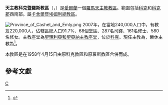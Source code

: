 {{Infobox Roman Catholic diocese
|name = 科克暨羅斯
|jurisdiction = 教區
|latin = Dioecesis Corcagiensis et Rossensis
|image = CorkRCCathedral.JPG
|caption = 聖瑪利亞和聖亞納主教座堂（科克）
|location = [[愛爾蘭|愛爾蘭]]
|territory = [[科克|科克]]和[[科克郡|科克郡]]西南部
|population = 220,000
|rite = 拉丁禮
|patron = [[聖芬巴|聖芬巴]]（科克）、[[聖法查南|聖法查南]]（羅斯）
|province = [[天主教卡舍爾暨埃姆利總教區|卡舍爾暨埃姆利]]
|established = 1958年
|cathedral = [[聖瑪利亞和聖亞納主教座堂|聖瑪利亞和聖亞納主教座堂]]
|co-cathedral = [[聖博德主教座堂_(斯基伯林)|聖博德主教座堂]]
|leadership = 主教
|website = http://www.corkandross.org/
|pope = {{incumbent pope}}
|ordinary = {{link-en|芬貝·加溫|Fintan Gavin}}
|coadjutor bishop =
|auxiliary =
|emeritus = {{link-en|若望·巴克利 (主教)|John Buckley (bishop)|若望·巴克利}}
}}
'''天主教科克暨羅斯教區'''（{{lang-la|Dioecesis Corcagiensis et Rossensis}}，{{lang-ga|Deoise Chorcaí agus an Rois}}）是[[愛爾蘭|愛爾蘭]]一個[[羅馬天主教|羅馬天主教]][[教區|教區]]。範圍包括[[科克|科克]]和[[科克郡|科克郡]]西南部。屬[[天主教卡舍爾暨埃姆利總教區|卡舍爾暨埃姆利總教區]]。

[[File:Province_of_Cashel_and_Emly.png|thumb]]
2007年，在當地240,000人口中，有教友220,000人，佔轄區總人口91.7%、68個堂區、287名司鐸、161名修士、580名修女。主教座堂為[[聖瑪利亞和聖亞納主教座堂|聖瑪利亞和聖亞納主教座堂]]，位於[[科克|科克]]。現任主教為{{link-en|芬貝·加溫|Fintan Gavin}}，榮休主教為{{link-en|若望·巴克利 (主教)|John Buckley (bishop)|若望·巴克利}}<ref>{{cite press release |title=Resignations and Appointments, 08.04.2019 |url=https://press.vatican.va/content/salastampa/en/bollettino/pubblico/2019/04/08/190408b.html |publisher=Holy See Press Office |accessdate=2019-07-13 |archiveurl=https://web.archive.org/web/20190713071908/https://press.vatican.va/content/salastampa/en/bollettino/pubblico/2019/04/08/190408b.html |archivedate=2019-07-13 |language=en |date=2019-04-08 |dead-url=no }}</ref>。

本教區是在1958年4月15日由原科克教區和原羅斯教區合併而成。

== 參考文獻 ==
{{reflist}}

{{愛爾蘭天主教教區}}

[[Category:愛爾蘭天主教教區|C]]